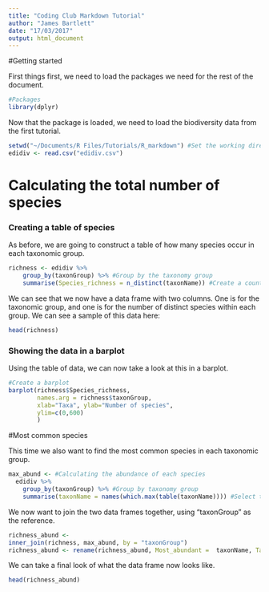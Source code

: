 ```yaml
---
title: "Coding Club Markdown Tutorial"
author: "James Bartlett"
date: "17/03/2017"
output: html_document
---
```

#Getting started

First things first, we need to load the packages we need for the rest of the document. 
```r
#Packages
library(dplyr)
```

Now that the package is loaded, we need to load the biodiversity data from the first tutorial.
```r
setwd("~/Documents/R Files/Tutorials/R_markdown") #Set the working directory for this example 
edidiv <- read.csv("edidiv.csv")
```

# Calculating the total number of species
### Creating a table of species 

As before, we are going to construct a table of how many species occur in each taxonomic group.
```r
richness <- edidiv %>%
    group_by(taxonGroup) %>% #Group by the taxonomy group
    summarise(Species_richness = n_distinct(taxonName)) #Create a count of the number of uniquie names in each taxonomy.
```

We can see that we now have a data frame with two columns. One is for the taxonomic group, and one is for the number of distinct species within each group. We can see a sample of this data here: 
```r
head(richness)
```

### Showing the data in a barplot 

Using the table of data, we can now take a look at this in a barplot. 
```r
#Create a barplot
barplot(richness$Species_richness, 
        names.arg = richness$taxonGroup, 
        xlab="Taxa", ylab="Number of species", 
        ylim=c(0,600)
        ) 
```

#Most common species 

This time we also want to find the most common species in each taxonomic group.
```r
max_abund <- #Calculating the abundance of each species
  edidiv %>%
    group_by(taxonGroup) %>% #Group by taxonomy group 
    summarise(taxonName = names(which.max(table(taxonName)))) #Select the most common species within each taxonomy
```

We now want to join the two data frames together, using "taxonGroup" as the reference.

```r
richness_abund <-
inner_join(richness, max_abund, by = "taxonGroup")
richness_abund <- rename(richness_abund, Most_abundant =  taxonName, Taxon = taxonGroup)
```


We can take a final look of what the data frame now looks like.

```r
head(richness_abund)
```
